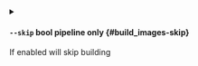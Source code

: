 
<details className="config-field -function" data-expandable="false">
<summary>

#### `--skip` <span class="config-field-type">bool</span> <span class="config-field-enum"></span> <span class="config-field-default -return"></span> <span class="config-field-required" data-required="false">pipeline only</span>  {#build_images-skip}

If enabled will skip building

</summary>



</details>
